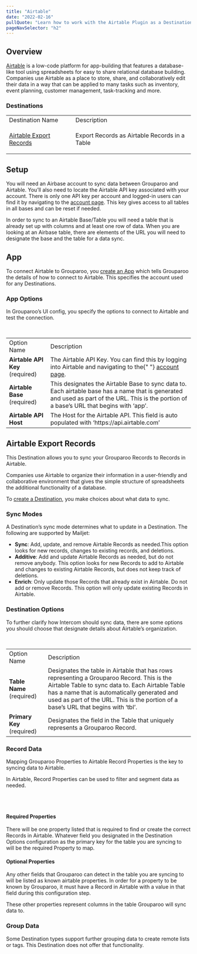 ```yaml
---
title: "Airtable"
date: "2022-02-16"
pullQuote: "Learn how to work with the Airtable Plugin as a Destination. Grouparoo helps connect your centralized data to business tools like Airtable."
pageNavSelector: "h2"
---
```


<PluginDocsLinks plugin="Airtable" />

## Overview

[Airtable](https://airtable.com/) is a low-code platform for app-building that features a database-like tool using spreadsheets for easy to share relational database building. Companies use Airtable as a place to store, share, and collaboratively edit their data in a way that can be applied to many tasks such as inventory, event planning, customer management, task-tracking and more.

### Destinations

<table className='docTable'>
    <tablebody>
  <tr>
   <td>Destination Name
   </td>
   <td>Description
   </td>
  </tr>
  <tr>
   <td>

<a href="#airtable-export-records">Airtable Export Records</a>
   </td>
   <td>Export Records as Airtable Records in a Table
   </td>
  </tr>
  </tablebody>
</table>

## Setup

You will need an Airbase account to sync data between Grouparoo and Airtable. You’ll also need to locate the Airtable API key associated with your account. There is only one API key per account and logged-in users can find it by navigating to the [account page](https://airtable.com/account). This key gives access to all tables in all bases and can be reset if needed.

In order to sync to an Airtable Base/Table you will need a table that is already set up with columns and at least one row of data. When you are looking at an Airbase table, there are elements of the URL you will need to designate the base and the table for a data sync.

## App

To connect Airtable to Grouparoo, you [create an App](https://www.grouparoo.com/docs/config/apps) which tells Grouparoo the details of how to connect to Airtable. This specifies the account used for any Destinations.

### App Options

In Grouparoo’s UI config, you specify the options to connect to Airtable and test the connection.

<ImageInBrowserFrame
  src="/images/docs/integrations/airtable/app/options.png"
  alt="Airtable App Options"
  width={733}
  height={349}
/>
<br />

<table className="docTable">
  <tablebody>
    <tr>
      <td>Option Name</td>
      <td>Description</td>
    </tr>
    <tr>
      <td>
        <strong>Airtable API Key</strong> (required)
      </td>
      <td>
        The Airtable API Key. You can find this by logging into Airtable and
        navigating to the{" "}
        <a href="https://airtable.com/account">account page</a>.
      </td>
    </tr>
    <tr>
      <td>
        <strong>Airtable Base</strong> (required)
      </td>
      <td>
        This designates the Airtable Base to sync data to. Each airtable base
        has a name that is generated and used as part of the URL. This is the
        portion of a base’s URL that begins with ‘app’.
      </td>
    </tr>
    <tr>
      <td>
        <strong>Airtable API Host</strong>
      </td>
      <td>
        The Host for the Airtable API. This field is auto populated with
        ‘https://api.airtable.com’
      </td>
    </tr>
  </tablebody>
</table>

## Airtable Export Records

This Destination allows you to sync your Grouparoo Records to Records in Airtable.

Companies use Airtable to organize their information in a user-friendly and collaborative environment that gives the simple structure of spreadsheets the additional functionality of a database.

To [create a Destination](https://www.grouparoo.com/docs/config/destinations), you make choices about what data to sync.

### Sync Modes

A Destination’s sync mode determines what to update in a Destination. The following are supported by Mailjet:

- **Sync**: Add, update, and remove Airtable Records as needed.This option looks for new records, changes to existing records, and deletions.
- **Additive**: Add and update Airtable Records as needed, but do not remove anybody. This option looks for new Records to add to Airtable and changes to existing Airtable Records, but does not keep track of deletions.
- **Enrich**: Only update those Records that already exist in Airtable. Do not add or remove Records. This option will only update existing Records in Airtable.

### Destination Options

To further clarify how Intercom should sync data, there are some options you should choose that designate details about Airtable’s organization.

<ImageInBrowserFrame
  src="/images/docs/integrations/airtable/export-records/options.png"
  alt="Airtable Export Records Options"
  width={733}
  height={203}
/>
<br />

<table className="docTable">
  <tablebody>
    <tr>
      <td>Option Name</td>
      <td>Description</td>
    </tr>
    <tr>
      <td>
        <strong>Table Name</strong> (required)
      </td>
      <td>
        Designates the table in Airtable that has rows representing a Grouparoo
        Record. This is the Airtable Table to sync data to. Each Airtable Table
        has a name that is automatically generated and used as part of the URL.
        This is the portion of a base’s URL that begins with ‘tbl’.
      </td>
    </tr>
    <tr>
      <td>
        <strong>Primary Key</strong> (required)
      </td>
      <td>
        Designates the field in the Table that uniquely represents a Grouparoo
        Record.
      </td>
    </tr>
  </tablebody>
</table>

### Record Data

Mapping Grouparoo Properties to Airtable Record Properties is the key to syncing data to Airtable.

In Airtable, Record Properties can be used to filter and segment data as needed.

<ImageInBrowserFrame
  src="/images/docs/integrations/airtable/export-records/properties.png"
  alt="Airtable Export Records Properties"
  width={733}
  height={436}
/>
<br />
<br />

#### Required Properties

There will be one property listed that is required to find or create the correct Records in Airtable. Whatever field you designated in the Destination Options configuration as the primary key for the table you are syncing to will be the required Property to map.

#### Optional Properties

Any other fields that Grouparoo can detect in the table you are syncing to will be listed as known airtable properties. In order for a property to be known by Grouparoo, it must have a Record in Airtable with a value in that field during this configuration step.

These other properties represent columns in the table Grouparoo will sync data to.

### Group Data

Some Destination types support further grouping data to create remote lists or tags. This Destination does not offer that functionality.

<PluginDocsIntegrationNotes plugin="Airtable" />
